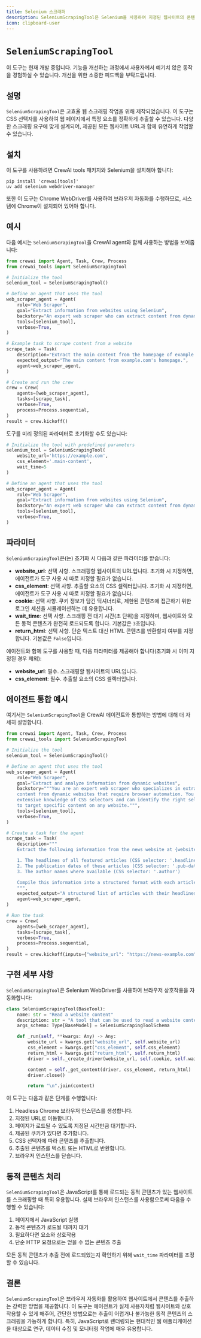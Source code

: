 ```yaml
---
title: Selenium 스크래퍼
description: SeleniumScrapingTool은 Selenium을 사용하여 지정된 웹사이트의 콘텐츠를 추출하고 읽도록 설계되었습니다.
icon: clipboard-user
---
```


# `SeleniumScrapingTool`

<Note>
    이 도구는 현재 개발 중입니다. 기능을 개선하는 과정에서 사용자께서 예기치 않은 동작을 경험하실 수 있습니다.
    개선을 위한 소중한 피드백을 부탁드립니다.
</Note>

## 설명

`SeleniumScrapingTool`은 고효율 웹 스크래핑 작업을 위해 제작되었습니다.
이 도구는 CSS 선택자를 사용하여 웹 페이지에서 특정 요소를 정확하게 추출할 수 있습니다.
다양한 스크래핑 요구에 맞게 설계되어, 제공된 모든 웹사이트 URL과 함께 유연하게 작업할 수 있습니다.

## 설치

이 도구를 사용하려면 CrewAI tools 패키지와 Selenium을 설치해야 합니다:

```shell
pip install 'crewai[tools]'
uv add selenium webdriver-manager
```

또한 이 도구는 Chrome WebDriver를 사용하여 브라우저 자동화를 수행하므로, 시스템에 Chrome이 설치되어 있어야 합니다.

## 예시

다음 예시는 `SeleniumScrapingTool`을 CrewAI agent와 함께 사용하는 방법을 보여줍니다:

```python Code
from crewai import Agent, Task, Crew, Process
from crewai_tools import SeleniumScrapingTool

# Initialize the tool
selenium_tool = SeleniumScrapingTool()

# Define an agent that uses the tool
web_scraper_agent = Agent(
    role="Web Scraper",
    goal="Extract information from websites using Selenium",
    backstory="An expert web scraper who can extract content from dynamic websites.",
    tools=[selenium_tool],
    verbose=True,
)

# Example task to scrape content from a website
scrape_task = Task(
    description="Extract the main content from the homepage of example.com. Use the CSS selector 'main' to target the main content area.",
    expected_output="The main content from example.com's homepage.",
    agent=web_scraper_agent,
)

# Create and run the crew
crew = Crew(
    agents=[web_scraper_agent],
    tasks=[scrape_task],
    verbose=True,
    process=Process.sequential,
)
result = crew.kickoff()
```

도구를 미리 정의된 파라미터로 초기화할 수도 있습니다:

```python Code
# Initialize the tool with predefined parameters
selenium_tool = SeleniumScrapingTool(
    website_url='https://example.com',
    css_element='.main-content',
    wait_time=5
)

# Define an agent that uses the tool
web_scraper_agent = Agent(
    role="Web Scraper",
    goal="Extract information from websites using Selenium",
    backstory="An expert web scraper who can extract content from dynamic websites.",
    tools=[selenium_tool],
    verbose=True,
)
```

## 파라미터

`SeleniumScrapingTool`은(는) 초기화 시 다음과 같은 파라미터를 받습니다:

- **website_url**: 선택 사항. 스크래핑할 웹사이트의 URL입니다. 초기화 시 지정하면, 에이전트가 도구 사용 시 따로 지정할 필요가 없습니다.
- **css_element**: 선택 사항. 추출할 요소의 CSS 셀렉터입니다. 초기화 시 지정하면, 에이전트가 도구 사용 시 따로 지정할 필요가 없습니다.
- **cookie**: 선택 사항. 쿠키 정보가 담긴 딕셔너리로, 제한된 콘텐츠에 접근하기 위한 로그인 세션을 시뮬레이션하는 데 유용합니다.
- **wait_time**: 선택 사항. 스크래핑 전 대기 시간(초 단위)을 지정하며, 웹사이트와 모든 동적 콘텐츠가 완전히 로드되도록 합니다. 기본값은 `3`초입니다.
- **return_html**: 선택 사항. 단순 텍스트 대신 HTML 콘텐츠를 반환할지 여부를 지정합니다. 기본값은 `False`입니다.

에이전트와 함께 도구를 사용할 때, 다음 파라미터를 제공해야 합니다(초기화 시 이미 지정된 경우 제외):

- **website_url**: 필수. 스크래핑할 웹사이트의 URL입니다.
- **css_element**: 필수. 추출할 요소의 CSS 셀렉터입니다.

## 에이전트 통합 예시

여기서는 `SeleniumScrapingTool`을 CrewAI 에이전트와 통합하는 방법에 대해 더 자세히 설명합니다.

```python Code
from crewai import Agent, Task, Crew, Process
from crewai_tools import SeleniumScrapingTool

# Initialize the tool
selenium_tool = SeleniumScrapingTool()

# Define an agent that uses the tool
web_scraper_agent = Agent(
    role="Web Scraper",
    goal="Extract and analyze information from dynamic websites",
    backstory="""You are an expert web scraper who specializes in extracting
    content from dynamic websites that require browser automation. You have
    extensive knowledge of CSS selectors and can identify the right selectors
    to target specific content on any website.""",
    tools=[selenium_tool],
    verbose=True,
)

# Create a task for the agent
scrape_task = Task(
    description="""
    Extract the following information from the news website at {website_url}:

    1. The headlines of all featured articles (CSS selector: '.headline')
    2. The publication dates of these articles (CSS selector: '.pub-date')
    3. The author names where available (CSS selector: '.author')

    Compile this information into a structured format with each article's details grouped together.
    """,
    expected_output="A structured list of articles with their headlines, publication dates, and authors.",
    agent=web_scraper_agent,
)

# Run the task
crew = Crew(
    agents=[web_scraper_agent],
    tasks=[scrape_task],
    verbose=True,
    process=Process.sequential,
)
result = crew.kickoff(inputs={"website_url": "https://news-example.com"})
```

## 구현 세부 사항

`SeleniumScrapingTool`은 Selenium WebDriver를 사용하여 브라우저 상호작용을 자동화합니다:

```python Code
class SeleniumScrapingTool(BaseTool):
    name: str = "Read a website content"
    description: str = "A tool that can be used to read a website content."
    args_schema: Type[BaseModel] = SeleniumScrapingToolSchema

    def _run(self, **kwargs: Any) -> Any:
        website_url = kwargs.get("website_url", self.website_url)
        css_element = kwargs.get("css_element", self.css_element)
        return_html = kwargs.get("return_html", self.return_html)
        driver = self._create_driver(website_url, self.cookie, self.wait_time)

        content = self._get_content(driver, css_element, return_html)
        driver.close()

        return "\n".join(content)
```

이 도구는 다음과 같은 단계를 수행합니다:
1. Headless Chrome 브라우저 인스턴스를 생성합니다.
2. 지정된 URL로 이동합니다.
3. 페이지가 로드될 수 있도록 지정된 시간만큼 대기합니다.
4. 제공된 쿠키가 있다면 추가합니다.
5. CSS 선택자에 따라 콘텐츠를 추출합니다.
6. 추출된 콘텐츠를 텍스트 또는 HTML로 반환합니다.
7. 브라우저 인스턴스를 닫습니다.

## 동적 콘텐츠 처리

`SeleniumScrapingTool`은 JavaScript를 통해 로드되는 동적 콘텐츠가 있는 웹사이트를 스크래핑할 때 특히 유용합니다. 실제 브라우저 인스턴스를 사용함으로써 다음을 수행할 수 있습니다:

1. 페이지에서 JavaScript 실행
2. 동적 콘텐츠가 로드될 때까지 대기
3. 필요하다면 요소와 상호작용
4. 단순 HTTP 요청으로는 얻을 수 없는 콘텐츠 추출

모든 동적 콘텐츠가 추출 전에 로드되었는지 확인하기 위해 `wait_time` 파라미터를 조정할 수 있습니다.

## 결론

`SeleniumScrapingTool`은 브라우저 자동화를 활용하여 웹사이트에서 콘텐츠를 추출하는 강력한 방법을 제공합니다. 이 도구는 에이전트가 실제 사용자처럼 웹사이트와 상호작용할 수 있게 해주어, 간단한 방법으로는 추출이 어렵거나 불가능한 동적 콘텐츠의 스크래핑을 가능하게 합니다. 특히, JavaScript로 렌더링되는 현대적인 웹 애플리케이션을 대상으로 연구, 데이터 수집 및 모니터링 작업에 매우 유용합니다.
